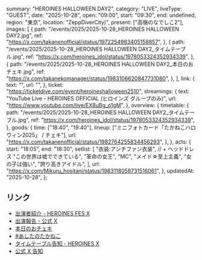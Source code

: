   summary: "HEROINES HALLOWEEN DAY2",
  category: "LIVE",
  liveType: "GUEST",
  date: "2025-10-28",
  open: "09:00",
  start: "09:30",
  end: undefined,
  region: "東京",
  location: "ZeppDiverCity)",
  present: ["高嶺のなでしこ2"],
  images: [
    {
      path: "/events/2025/2025-10-28_HEROINES HALLOWEEN DAY2.jpg",
      ref: "https://x.com/takanenofficial/status/1972254983405158857",
    },
    {
      path: "/events/2025/2025-10-28_HEROINES HALLOWEEN DAY2_タイムテーブル.jpg",
      ref: "https://x.com/heroines_idol/status/1978053324352934339",
    },
    {
      path: "/events/2025/2025-10-28_HEROINES HALLOWEEN DAY2_本日のおチェキ.jpg",
      ref: "https://x.com/takanekomanager/status/1983106620847731080",
    },
  ],
  link: {
    text: "",
    url: "",
  },
  ticket: "https://ticketdive.com/event/heroineshalloween2510",
  streamings: {
    text: "YouTube Live - HEROINES OFFICIAL (ヒロインズ グループのみ)",
    url: "https://www.youtube.com/live/EX8uBg_o1gM",
  },
  overview: {
    timetable: {
      path: "/events/2025/2025-10-28_HEROINES HALLOWEEN DAY2_タイムテーブル.jpg",
      ref: "https://x.com/heroines_idol/status/1978053324352934339",
    },
    goods: {
      time: ["18:40", "19:40"],
      lineup: ["ミニフォトカード「たかねこハロウィン2025」 / チェキ"],
      url: "https://x.com/takanenofficial/status/1982764255834456293",
    },
  },
  acts: {
    start: "18:05",
    end: "18:30",
    setlist: [
      "衣装:アンチファン衣装", // + ヘッドドレス
      "この世界は嘘でできている",
      "革命の女王",
      "MC",
      "メイド☆至上主義",
      "女の子は強い",
      "誇り高きアイドル",
    ],
    url: "https://x.com/Mikuru_hositani/status/1983118058731516061",
  },
  updatedAt: "2025-10-28",
};

## リンク

- [出演者紹介 - HEROINES FES X](https://x.com/HEROINES_FES/status/1983107393866396109)
- [出演報告 - 公式 X](https://x.com/takanenofficial/status/1983127010496131520)
- [本日のおチェキ](https://x.com/takanekomanager/status/1983106620847731080)
- [#あしたのたかねこ](https://x.com/takanenofficial/status/1982764255834456293)
- [タイムテーブル告知 - HEROINES X](https://x.com/heroines_idol/status/1978053324352934339)
- [公式 X 告知](https://x.com/takanenofficial/status/1972254983405158857)
